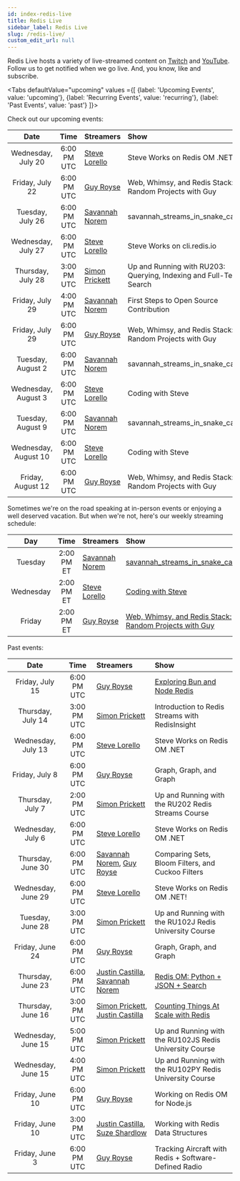 ```yaml
---
id: index-redis-live
title: Redis Live
sidebar_label: Redis Live
slug: /redis-live/
custom_edit_url: null
---
```


Redis Live hosts a variety of live-streamed content on [Twitch][twitch] and [YouTube][yt]. Follow us to get notified when we go live. And, you know, like and subscribe.

<Tabs
   defaultValue="upcoming"
   values ={[
    {label: 'Upcoming Events', value:  'upcoming'},
    {label: 'Recurring Events', value: 'recurring'},
    {label: 'Past Events', value: 'past'}
   ]}>

  <TabItem value="upcoming">

Check out our upcoming events:

|        Date          |    Time     | Streamers                                             | Show                                                               |
| :------------------: | :---------: | :---------------------------------------------------- | :----------------------------------------------------------------- |
|  Wednesday, July 20  | 6:00 PM UTC | [Steve Lorello][steve]                                | Steve Works on Redis OM .NET                                       |
|   Friday, July 22    | 6:00 PM UTC | [Guy Royse][guy]                                      | Web, Whimsy, and Redis Stack: Random Projects with Guy             |
|   Tuesday, July 26   | 6:00 PM UTC | [Savannah Norem][norem]                               | savannah_streams_in_snake_case                                     |
|  Wednesday, July 27  | 6:00 PM UTC | [Steve Lorello][steve]                                | Steve Works on cli.redis.io                                        |
|  Thursday, July 28   | 3:00 PM UTC | [Simon Prickett][simon]                               | Up and Running with RU203: Querying, Indexing and Full-Text Search |
|   Friday, July 29    | 4:00 PM UTC | [Savannah Norem][norem]                               | First Steps to Open Source Contribution                            |
|   Friday, July 29    | 6:00 PM UTC | [Guy Royse][guy]                                      | Web, Whimsy, and Redis Stack: Random Projects with Guy             |
|  Tuesday, August 2   | 6:00 PM UTC | [Savannah Norem][norem]                               | savannah_streams_in_snake_case                                     |
| Wednesday, August 3  | 6:00 PM UTC | [Steve Lorello][steve]                                | Coding with Steve                                                  |
|  Tuesday, August 9   | 6:00 PM UTC | [Savannah Norem][norem]                               | savannah_streams_in_snake_case                                     |
| Wednesday, August 10 | 6:00 PM UTC | [Steve Lorello][steve]                                | Coding with Steve                                                  |
|  Friday, August 12   | 6:00 PM UTC | [Guy Royse][guy]                                      | Web, Whimsy, and Redis Stack: Random Projects with Guy             |

  </TabItem>
  <TabItem value="recurring">

Sometimes we're on the road speaking at in-person events or enjoying a well deserved vacation. But when we're not, here's our weekly streaming schedule:

|    Day    |    Time    | Streamers               | Show                                                             |
| :-------: | :--------: | :---------------------- | :--------------------------------------------------------------- |
|  Tuesday  | 2:00 PM ET | [Savannah Norem][norem] | [savannah_streams_in_snake_case][twitch]                         |
| Wednesday | 2:00 PM ET | [Steve Lorello][steve]  | [Coding with Steve][twitch]                                      |
|  Friday   | 2:00 PM ET | [Guy Royse][guy]        | [Web, Whimsy, and Redis Stack: Random Projects with Guy][twitch] |

  </TabItem>
  <TabItem value="past">

Past events:

|        Date          |    Time     | Streamers                                             | Show                                                    |
| :------------------: | :---------: | :---------------------------------------------------- | :------------------------------------------------------ |
|   Friday, July 15    | 6:00 PM UTC | [Guy Royse][guy]                                      | [Exploring Bun and Node Redis][3]                       |
|  Thursday, July 14   | 3:00 PM UTC | [Simon Prickett][simon]                               | Introduction to Redis Streams with RedisInsight         |
|  Wednesday, July 13  | 6:00 PM UTC | [Steve Lorello][steve]                                | Steve Works on Redis OM .NET                            |
|    Friday, July 8    | 6:00 PM UTC | [Guy Royse][guy]                                      | Graph, Graph, and Graph                                 |
|   Thursday, July 7   | 2:00 PM UTC | [Simon Prickett][simon]                               | Up and Running with the RU202 Redis Streams Course      |
|  Wednesday, July 6   | 6:00 PM UTC | [Steve Lorello][steve]                                | Steve Works on Redis OM .NET                            |
|  Thursday, June 30   | 6:00 PM UTC | [Savannah Norem][norem], [Guy Royse][guy]             | Comparing Sets, Bloom Filters, and Cuckoo Filters       |
|  Wednesday, June 29  | 6:00 PM UTC | [Steve Lorello][steve]                                | Steve Works on Redis OM .NET!                           |
|   Tuesday, June 28   | 3:00 PM UTC | [Simon Prickett][simon]                               | Up and Running with the RU102J Redis University Course  |
|   Friday, June 24    | 6:00 PM UTC | [Guy Royse][guy]                                      | Graph, Graph, and Graph                                 |
|  Thursday, June 23   | 6:00 PM UTC | [Justin Castilla][justin], [Savannah Norem][norem]    | [Redis OM: Python + JSON + Search][2]                   |
|  Thursday, June 16   | 3:00 PM UTC | [Simon Prickett][simon], [Justin Castilla][justin]    | [Counting Things At Scale with Redis][1]                |
|  Wednesday, June 15  | 5:00 PM UTC | [Simon Prickett][simon]                               | Up and Running with the RU102JS Redis University Course |
|  Wednesday, June 15  | 4:00 PM UTC | [Simon Prickett][simon]                               | Up and Running with the RU102PY Redis University Course |
|   Friday, June 10    | 6:00 PM UTC | [Guy Royse][guy]                                      | Working on Redis OM for Node.js                         |
|   Friday, June 10    | 3:00 PM UTC | [Justin Castilla][justin], [Suze Shardlow][suze]      | Working with Redis Data Structures                      |
|    Friday, June 3    | 6:00 PM UTC | [Guy Royse][guy]                                      | Tracking Aircraft with Redis + Software-Defined Radio   |

  </TabItem>
</Tabs>

<!-- Links to streamers -->
[bsb]: https://twitter.com/bsbodden
[guy]: https://twitter.com/guyroyse
[justin]: https://twitter.com/JustCastilla
[norem]: https://twitter.com/sav_norem
[simon]: https://twitter.com/simon_prickett
[steve]: https://twitter.com/slorello
[suze]: https://twitter.com/SuzeShardlow

<!-- Links to platforms -->
[twitch]: https://twitch.tv/redisinc
[yt]: https://www.youtube.com/redisinc

<!-- Links to specific videos -->
[3]: https://www.youtube.com/watch?v=aWJ9mfmHqfw
[2]: https://www.youtube.com/watch?v=ZP2j7bmWfmU
[1]: https://www.youtube.com/watch?v=FAJXq5Qqc0Y
